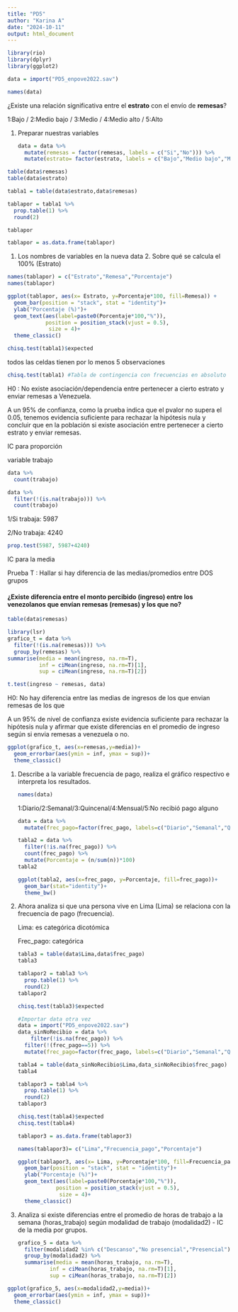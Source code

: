 ```yaml
---
title: "PD5"
author: "Karina A"
date: "2024-10-11"
output: html_document
---
```


```r
library(rio)
library(dplyr)
library(ggplot2)
```

```r
data = import("PD5_enpove2022.sav")
```

```r
names(data)
```

¿Existe una relación significativa entre el **estrato** con el envío de **remesas**?

1:Bajo / 2:Medio bajo / 3:Medio / 4:Medio alto / 5:Alto

1.  Preparar nuestras variables

    ```r
    data = data %>% 
      mutate(remesas = factor(remesas, labels = c("Si","No"))) %>% 
      mutate(estrato= factor(estrato, labels = c("Bajo","Medio bajo","Medio","Medio alto","Alto")))
    ```

```r
table(data$remesas)
table(data$estrato)
```

```r
tabla1 = table(data$estrato,data$remesas)
```

```r
tablapor = tabla1 %>% 
  prop.table(1) %>% 
  round(2)

tablapor
```

```r
tablapor = as.data.frame(tablapor)
```

1.  Los nombres de variables en la nueva data 2. Sobre qué se calcula el 100% (Estrato)

```r
names(tablapor) = c("Estrato","Remesa","Porcentaje")
names(tablapor)
```

```r
ggplot(tablapor, aes(x= Estrato, y=Porcentaje*100, fill=Remesa)) +
  geom_bar(position = "stack", stat = "identity")+
  ylab("Porcentaje (%)")+
  geom_text(aes(label=paste0(Porcentaje*100,"%")), 
            position = position_stack(vjust = 0.5), 
             size = 4)+
  theme_classic()
```

```r
chisq.test(tabla1)$expected
```

todos las celdas tienen por lo menos 5 observaciones

```r
chisq.test(tabla1) #Tabla de contingencia con frecuencias en absoluto
```

H0 : No existe asociación/dependencia entre pertenecer a cierto estrato y enviar remesas a Venezuela.

A un 95% de confianza, como la prueba indica que el pvalor no supera el 0.05, tenemos evidencia suficiente para rechazar la hipótesis nula y concluir que en la población si existe asociación entre pertenecer a cierto estrato y enviar remesas.

IC para proporción

variable trabajo

```r
data %>% 
  count(trabajo)
```

```r
data %>% 
  filter(!(is.na(trabajo))) %>% 
  count(trabajo)
```

1/Si trabaja: 5987

2/No trabaja: 4240

```r
prop.test(5987, 5987+4240)
```

IC para la media

Prueba T : Hallar si hay diferencia de las medias/promedios entre DOS grupos

#### ¿Existe diferencia entre el monto percibido (ingreso) entre los venezolanos que envían remesas (remesas) y los que no?

```r
table(data$remesas)
```

```r
library(lsr)
grafico_t = data %>% 
  filter(!(is.na(remesas))) %>% 
  group_by(remesas) %>% 
summarise(media = mean(ingreso, na.rm=T), 
          inf = ciMean(ingreso, na.rm=T)[1], 
          sup = ciMean(ingreso, na.rm=T)[2])
```

```r
t.test(ingreso ~ remesas, data)
```

H0: No hay diferencia entre las medias de ingresos de los que envian remesas de los que

A un 95% de nivel de confianza existe evidencia suficiente para rechazar la hipótesis nula y afirmar que existe diferencias en el promedio de ingreso según si envia remesas a venezuela o no.

```r
ggplot(grafico_t, aes(x=remesas,y=media))+
  geom_errorbar(aes(ymin = inf, ymax = sup))+
  theme_classic()
```

1.  Describe a la variable frecuencia de pago, realiza el gráfico respectivo e interpreta los resultados.

    ```r
    names(data)
    ```

    1:Diario/2:Semanal/3:Quincenal/4:Mensual/5:No recibió pago alguno

    ```r
    data = data %>% 
      mutate(frec_pago=factor(frec_pago, labels=c("Diario","Semanal","Quincenal","Mensual","No recibio")))
    ```

    ```r
    tabla2 = data %>% 
      filter(!is.na(frec_pago)) %>% 
      count(frec_pago) %>% 
      mutate(Porcentaje = (n/sum(n))*100)
    tabla2

    ```

    ```r
    ggplot(tabla2, aes(x=frec_pago, y=Porcentaje, fill=frec_pago))+
      geom_bar(stat="identity")+
      theme_bw()
    ```

2.  Ahora analiza si que una persona vive en Lima (Lima) se relaciona con la frecuencia de pago (frecuencia).

    Lima: es categórica dicotómica

    Frec_pago: categórica

    ```r
    tabla3 = table(data$Lima,data$frec_pago)
    tabla3
    ```

    ```r
    tablapor2 = tabla3 %>% 
      prop.table(1) %>% 
      round(2)
    tablapor2
    ```

    ```r
    chisq.test(tabla3)$expected
    ```

    ```r
    #Importar data otra vez
    data = import("PD5_enpove2022.sav")
    data_sinNoRecibio = data %>% 
        filter(!is.na(frec_pago)) %>% 
      filter(!(frec_pago==5)) %>% 
      mutate(frec_pago=factor(frec_pago, labels=c("Diario","Semanal","Quincenal","Mensual")))

    tabla4 = table(data_sinNoRecibio$Lima,data_sinNoRecibio$frec_pago)
    tabla4
    ```

    ```r
    tablapor3 = tabla4 %>% 
      prop.table(1) %>% 
      round(2)
    tablapor3
    ```

    ```r
    chisq.test(tabla4)$expected
    chisq.test(tabla4)
    ```

    ```r
    tablapor3 = as.data.frame(tablapor3)

    names(tablapor3)= c("Lima","Frecuencia_pago","Porcentaje")

    ggplot(tablapor3, aes(x= Lima, y=Porcentaje*100, fill=Frecuencia_pago)) +
      geom_bar(position = "stack", stat = "identity")+
      ylab("Porcentaje (%)")+
      geom_text(aes(label=paste0(Porcentaje*100,"%")), 
                position = position_stack(vjust = 0.5), 
                 size = 4)+
      theme_classic()
    ```

3.  Analiza si existe diferencias entre el promedio de horas de trabajo a la semana (horas_trabajo) según modalidad de trabajo (modalidad2) - IC de la media por grupos.

    ```r
    grafico_5 = data %>% 
      filter(modalidad2 %in% c("Descanso","No presencial","Presencial")) %>% 
      group_by(modalidad2) %>% 
      summarise(media = mean(horas_trabajo, na.rm=T), 
              inf = ciMean(horas_trabajo, na.rm=T)[1], 
              sup = ciMean(horas_trabajo, na.rm=T)[2])
    ```

```r
ggplot(grafico_5, aes(x=modalidad2,y=media))+
  geom_errorbar(aes(ymin = inf, ymax = sup))+
  theme_classic()
```

